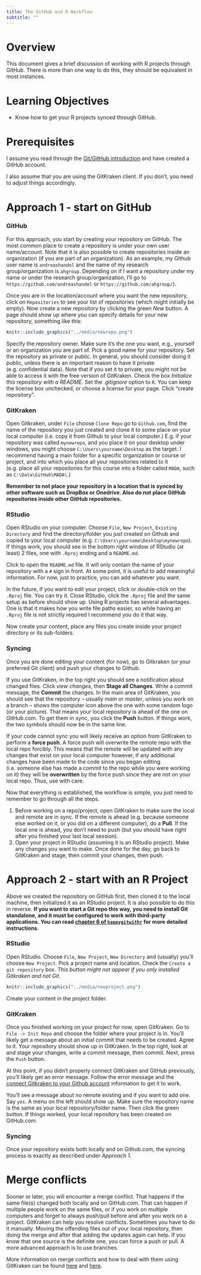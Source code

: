 ```yaml
---
title: The GitHub and R Workflow
subtitle: ""
---
```


# Overview
This document gives a brief discussion of working with R projects through GitHub. There is more than one way to do this, they should be equivalent in most instances.

# Learning Objectives
* Know how to get your R projects synced through GitHub.


# Prerequisites
I assume you read through the [Git/GitHub introduction](../modules/Tools_Github_Introduction.qmd) and have created a GitHub account.

I also assume that you are using the GitKraken client. If you don't, you need to adjust things accordingly.


# Approach 1 - start on GitHub

### GitHub
For this approach, you start by creating your repository on GitHub. The most common place to create a repository is under your own user name/account. Note that it is also possible to create repositories inside an organization (if you are part of an organization). As an example, my Github user name is `andreashandel` and the name of my research group/organization is `ahgroup`. Depending on if I want a repository under my name or under the research group/organization, I'll go to `https://github.com/andreashandel` or `https://github.com/ahgroup/`).

Once you are in the location/account where you want the new repository, click on `Repositories` to see your list of repositories (which might initially be empty). Now create a new repository  by clicking the green _New_ button. A page should show up where you can specify details for your new repository, something like this:

```r
knitr::include_graphics("../media/newrepo.png")
```


Specify the repository owner. Make sure it's the one you want, e.g., yourself or an organization you are part of. Pick a good name for your repository. Set the repository as private or public. In general, you should consider doing it public, unless there is an important reason to have it private (e.g. confidential data). Note that if you set it to private, you might not be able to access it with the free version of GitKraken. Check the box _Initialize this repository with a README_. Set the _.gitignore_ option to `R`. You can keep the license box unchecked, or choose a license for your page. Click "create repository".  


### GitKraken
Open Gitkraken, under `File` choose `Clone Repo` go to `Github.com`, find the name of the repository you just created and clone it to some place on your local computer (i.e. copy it from Github to your local computer.) E.g. if your repository was called `mynewrepo`, and you place it on your desktop under windows, you might choose `C:\Users\yourname\Desktop` as the target. I recommend having a main folder for a specific organization or course or project, and into which you place all your repositories related to it (e.g. place all your repositories for this course into a folder called `MADA`, such as  `C:\Data\GitHub\MADA\`.)

**Remember to not place your repository in a location that is synced by other software such as DropBox or Onedrive. Also do not place GitHub repositories inside other GitHub repositories.**



### RStudio

Open RStudio on your computer. Choose `File`, `New Project`, `Existing Directory` and find the directory/folder you just created on Github and copied to your local computer (e.g. `C:\Users\yourname\Desktop\mynewrepo`). If things work, you should see in the bottom right window of RStudio (at least) 2 files, one with `.Rproj` ending and a `README.md`. 

Click to open the `README.md` file. It will only contain the name of your repository with a `#` sign in front. At some point, it is useful to add meaningful information. For now, just to practice, you can add whatever you want. 

In the future, if you want to edit your project, click or double-click on the `.Rproj` file. You can try it. Close RStudio, click the `.Rproj` file and the same setup as before should show up. Using R projects has several advantages. One is that it makes how you write file paths easier, so while having an `.Rproj` file is not strictly required I recommend you do it that way.

Now create your content, place any files you create inside your project directory or its sub-folders. 



### Syncing

Once you are done editing your content (for now), go to Gitkraken (or your preferred Git client) and push your changes to Github.

If you use GitKraken, in the top right you should see a notification about changed files. Click _view changes_, then __Stage all Changes__. Write a commit message, the __Commit__ the changes. In the main area of GitKraken, you should see that the repository -- usually _main_ or _master_, unless you work on a branch -- shows the computer icon above the one with some random logo (or your picture). That means your local repository is ahead of the one on GitHub.com. To get them in sync, you click the __Push__ button. If things work, the two symbols should now be in the same line.

If your code cannot sync you will likely receive an option from GitKraken to perform a **force push**. A force push will overwrite the remote repo with the local repo forcibly. This means that the remote will be updated with any changes that exist on your local computer however, if any additional changes have been made to the code since you began editing (i.e. someone else has made a commit to the repo while you were working on it) they will be **overwritten** by the force push since they are not on your local repo. Thus, use with care.

Now that everything is established, the workflow is simple, you just need to remember to go through all the steps.

1. Before working on a repo/project, open GitKraken to make sure the local and remote are in sync. If the remote is ahead (e.g. because someone else worked on it, or you did on a different computer), do a __Pull__. If the local one is ahead, you don't need to push (but you should have right after you finished your last local session).
2. Open your project in RStudio (assuming it is an RStudio project). Make any changes you want to make. Once done for the day, go back to GitKraken and stage, then commit your changes, then push. 



# Approach 2 - start with an R Project

Above we created the repository on GitHub first, then cloned it to the local machine, then initialized it as an RStudio project. It is also possible to do this in reverse. **If you want to start a Git repo this way, you need to install Git standalone, and it must be configured to work with third-party applications. You can read [chapter 6 of `happygitwithr`](https://happygitwithr.com/install-git.html) for more detailed instructions.**

### RStudio
Open RStudio. Choose `File`, `New Project`, `New Directory` and (usually) you'll choose `New Project`. Pick a project name and location. Check the `Create a git repository` box. *This button might not appear if you only installed Gitkraken and not Git.*

```r
knitr::include_graphics("../media/newproject.png")
```

Create your content in the project folder.


### GitKraken

Once you finished working on your project for now, open GitKraken. Go to `File -> Init Repo` and choose the folder where your project is in. You'll likely get a message about an initial commit that needs to be created. Agree to it. Your repository should show up in GitKraken. In the top right, look at and stage your changes, write a commit message, then commit. Next, press the `Push` button.

At this point, if you didn't properly connect GitKraken and GitHub previously, you'll likely get an error message. Follow the error message and the [connect Gitkraken to your Github account](https://www.gitkraken.com/resources/gitkraken-github-cheat-sheet) information to get it to work.

You'll see a message about no remote existing and if you want to add one. Say `yes`. A menu on the left should show up. Make sure the repository name is the same as your local repository/folder name. Then click the green button. If things worked, your local repository has been created on GitHub.com.


### Syncing

Once your repository exists both locally and on Github.com, the syncing process is exactly as described under _Approach 1_.



# Merge conflicts

Sooner or later, you will encounter a merge conflict. That happens if the same file(s) changed both locally and on GitHub.com. That can happen if multiple people work on the same files, or if you work on multiple computers and forget to always push/pull before and after you work on a project. 
GitKraken can help you resolve conflicts. Sometimes you have to do it manually. Moving the offending files out of your local repository, then doing the merge and after that adding the updates again can help. If you know that one source is the definite one, you can force a push or pull. A more advanced approach is to use branches.

More information on merge conflicts and how to deal with them using GitKraken can be found [here](https://www.gitkraken.com/blog/merge-conflict-tool) and [here](https://www.gitkraken.com/learn/git/tutorials/how-to-resolve-merge-conflict-in-git).